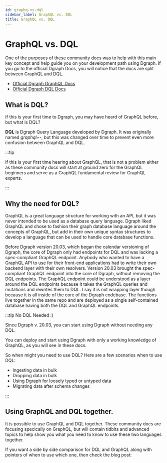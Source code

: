 ```yaml
---
id: graphq-vs-dql
sidebar_label: GraphQL vs. DQL
title: GraphQL vs. DQL
---
```



# GraphQL vs. DQL

One of the purposes of these community docs was to help with this main key
concept and help guide you on your development path using Dgraph. If you go to
the official Dgraph Docs, you will notice that the docs are split between
GraphQL and DQL.

- [Official Dgraph GraphQL Docs](https://dgraph.io/docs/graphql/)
- [Official Dgraph DQL Docs](https://dgraph.io/docs/dql/)

## What is DQL?

If this is your first time to Dgraph, you may have heard of GraphQL before, but
what is DQL?

**DQL** is Dgraph Query Language developed by Dgraph. It was originally named
_graphql+-_, but this was changed over time to prevent even more confusion
between GraphQL and DQL.

:::tip

If this is your first time hearing about GraphQL, that is not a problem either
as these community docs will start at ground zero for the GraphQL beginners and
serve as a GraphQL fundamental review for GraphQL experts.

:::

## Why the need for DQL?

GraphQL is a great language structure for working with an API, but it was never
intended to be used as a database query language. Dgraph liked GraphQL and chose
to fashion their graph database language around the concepts of GraphQL, but add
in their own unique syntax structures to develop a language that can be used to
handle core database functions.

Before Dgraph version 20.03, which began the calendar versioning of Dgraph, the
core of Dgraph only had endpoints for DQL and was lacking a spec-compliant
GraphQL endpoint. Anybody who wanted to have a GraphQL API to use for their
front-end applications had to write their own backend layer with their own
resolvers. Version 20.03 brought the spec-compliant GraphQL endpoint into the
core of Dgraph, without removing the DQL endpoints. The GraphQL endpoint could
be understood as a layer around the DQL endpoints because it takes the GraphQL
queries and mutations and rewrites them to DQL. I say it is not wrapping layer
though because it is all inside of the core of the Dgraph codebase. The
functions live together in the same repo and are deployed as a single
self-contained database having both the DQL and GraphQL endpoints.

:::tip No DQL Needed :)

Since Dgraph v. 20.03, you can start using Dgraph without needing any DQL.

You can deploy and start using Dgraph with only a working knowledge of GraphQL,
as you will see in these docs.

So when might you need to use DQL? Here are a few scenarios when to use DQL:

- Ingesting data in bulk
- Dropping data in bulk
- Using Dgraph for loosely typed or untyped data
- Migrating data after schema changes

:::

## Using GraphQL and DQL together.

It is possible to use GraphQL and DQL together. These community docs are
focusing specically on GraphQL, but will contain tidbits and advanced topics to
help show you what you need to know to use these two languages together.

If you want a side by side comparison for DQL and GraphQL along with pointers of
when to use which one, then check the blog post:

<BlogLink
  imageUrl="https://dgraph.io/blog/images/dql-vs-graphql.jpg"
  url="https://dgraph.io/blog/post/graphql-vs-dql/"
  title="GraphQL vs DQL"
  subtitle="by Anthony Master"
/>
